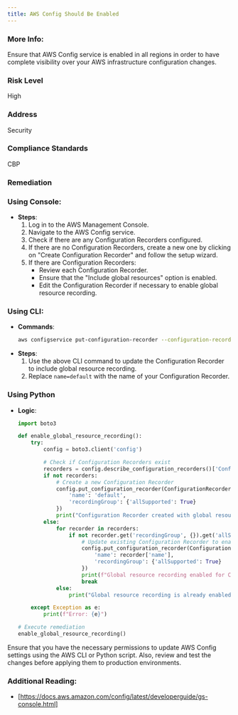 ```yaml
---
title: AWS Config Should Be Enabled
---
```


### More Info:

Ensure that AWS Config service is enabled in all regions in order to have complete visibility over your AWS infrastructure configuration changes.

### Risk Level

High

### Address

Security

### Compliance Standards

CBP

### Remediation

### Using Console:
   - **Steps**:
     1. Log in to the AWS Management Console.
     2. Navigate to the AWS Config service.
     3. Check if there are any Configuration Recorders configured.
     4. If there are no Configuration Recorders, create a new one by clicking on "Create Configuration Recorder" and follow the setup wizard.
     5. If there are Configuration Recorders:
        - Review each Configuration Recorder.
        - Ensure that the "Include global resources" option is enabled.
        - Edit the Configuration Recorder if necessary to enable global resource recording.

### Using CLI:
   - **Commands**:
     ```bash
     aws configservice put-configuration-recorder --configuration-recorder name=default --recording-group allSupported=true
     ```
   - **Steps**:
     1. Use the above CLI command to update the Configuration Recorder to include global resource recording.
     2. Replace `name=default` with the name of your Configuration Recorder.

### Using Python
   - **Logic**:
     ```python
     import boto3

     def enable_global_resource_recording():
         try:
             config = boto3.client('config')

             # Check if Configuration Recorders exist
             recorders = config.describe_configuration_recorders()['ConfigurationRecorders']
             if not recorders:
                 # Create a new Configuration Recorder
                 config.put_configuration_recorder(ConfigurationRecorder={
                     'name': 'default',
                     'recordingGroup': {'allSupported': True}
                 })
                 print("Configuration Recorder created with global resource recording enabled.")
             else:
                 for recorder in recorders:
                     if not recorder.get('recordingGroup', {}).get('allSupported', False):
                         # Update existing Configuration Recorder to enable global resource recording
                         config.put_configuration_recorder(ConfigurationRecorder={
                             'name': recorder['name'],
                             'recordingGroup': {'allSupported': True}
                         })
                         print(f"Global resource recording enabled for Configuration Recorder: {recorder['name']}")
                         break
                 else:
                     print("Global resource recording is already enabled for all Configuration Recorders.")

         except Exception as e:
             print(f"Error: {e}")

     # Execute remediation
     enable_global_resource_recording()
     ```

Ensure that you have the necessary permissions to update AWS Config settings using the AWS CLI or Python script. Also, review and test the changes before applying them to production environments.

### Additional Reading:

- [https://docs.aws.amazon.com/config/latest/developerguide/gs-console.html]
